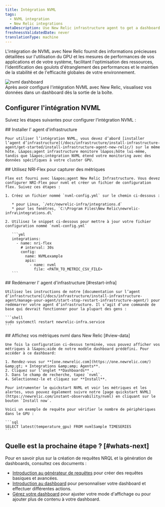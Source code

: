 ```yaml
---
title: Intégration NVML
tags:
  - NVML integration
  - New Relic integrations
metaDescription: Use New Relic infrastructure agent to get a dashboard with nvml metrics.
freshnessValidatedDate: never
translationType: machine
---
```


L&apos;intégration de NVML avec New Relic fournit des informations précieuses détaillées sur l&apos;utilisation du GPU et les mesures de performances de vos applications et de votre système, facilitant l&apos;optimisation des ressources, l&apos;identification des goulots d&apos;étranglement des performances et le maintien de la stabilité et de l&apos;efficacité globales de votre environnement.

<img title="NVML dashboard" alt="nvml dashboard" src="/images/infrastructure_screenshot-full_nvml-dashboard.webp" />

<figcaption>
  Après avoir configuré l&apos;intégration NVML avec New Relic, visualisez vos données dans un dashboard dès la sortie de la boîte.
</figcaption>

## Configurer l&apos;intégration NVML

Suivez les étapes suivantes pour configurer l’intégration NVML :

<Steps>
  <Step>
    ## Installer l&apos; agent d&apos;infrastructure

    Pour utiliser l’intégration NVML, vous devez d’abord [installer l’agent d’infrastructure](/docs/infrastructure/install-infrastructure-agent/get-started/install-infrastructure-agent-new-relic/) sur le même hôte. L&apos;agent infrastructure monitore l&apos;hôte lui-même, tandis que l&apos;intégration NVML étend votre monitoring avec des données spécifiques à votre cluster GPU.
  </Step>

  <Step>
    ## Utilisez NRI-Flex pour capturer des métriques

    Flex est fourni avec l&apos;agent New Relic Infrastructure. Vous devez configurer NRI-Flex pour nvml et créer un fichier de configuration flex. Suivez ces étapes :

    1. Créez un fichier nommé `nvml-config.yml` sur le chemin ci-dessous :

       * pour Linux, `/etc/newrelic-infra/integrations.d`
       * pour les fenêtres, `C:\Program Files\New Relic\newrelic-infra\integrations.d\`

    2. Utilisez le snippet ci-dessous pour mettre à jour votre fichier configuration nommé `nvml-config.yml`

       ```yml
       integrations:
         - name: nri-flex
           # interval: 30s
           config:
             name: NVMLexample
             apis:
               - name: nvml
                 file: <PATH_TO_METRIC_CSV_FILE>
       ```
  </Step>

  <Step>
    ## Redémarrer l&apos; agent d&apos;infrastructure [#restart-infra]

    Utilisez les instructions de notre [documentation sur l’agent d’infrastructure](/docs/infrastructure/install-infrastructure-agent/manage-your-agent/start-stop-restart-infrastructure-agent/) pour redémarrer votre agent d’infrastructure. Il s’agit d’une commande de base qui devrait fonctionner pour la plupart des gens :

    ```shell
    sudo systemctl restart newrelic-infra.service
    ```
  </Step>

  <Step>
    ## Affichez vos métriques nvml dans New Relic [#view-data]

    Une fois la configuration ci-dessus terminée, vous pouvez afficher vos métriques à l&apos;aide de notre modèle dashboard prédéfini. Pour accéder à ce dashboard:

    1. Rendez-vous sur **[one.newrelic.com](https://one.newrelic.com/) &amp;gt; + Integrations &amp;amp; Agents**.
    2. Cliquez sur l’onglet **Dashboards** .
    3. Dans le champ de recherche, tapez `nvml`.
    4. Sélectionnez-le et cliquez sur **Install**.

    Pour intrumenter le quickstart NVML et voir les métriques et les alertes, vous pouvez également suivre notre [page quickstart NVML](https://newrelic.com/instant-observability/nvml) en cliquant sur le bouton `Install now`.

    Voici un exemple de requête pour vérifier le nombre de périphériques dans le GPU :

    ```sql
    SELECT latest(temperature_gpu) FROM nvmlSample TIMESERIES 
    ```
  </Step>
</Steps>

## Quelle est la prochaine étape ? [#whats-next]

Pour en savoir plus sur la création de requêtes NRQL et la génération de dashboards, consultez ces documents :

* [Introduction au générateur de requêtes](/docs/query-your-data/explore-query-data/query-builder/introduction-query-builder) pour créer des requêtes basiques et avancées.
* [Introduction au dashboard](/docs/query-your-data/explore-query-data/dashboards/introduction-dashboards) pour personnaliser votre dashboard et effectuer différentes actions.
* [Gérez votre dashboard](/docs/query-your-data/explore-query-data/dashboards/manage-your-dashboard) pour ajuster votre <InlinePopover type="dashboards" />mode d&apos;affichage ou pour ajouter plus de contenu à votre dashboard.